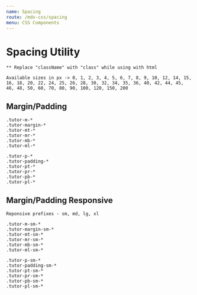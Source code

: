 ```yaml
---
name: Spacing
route: /mdx-css/spacing
menu: CSS Components
---
```



# Spacing Utility

`** Replace "className" with "class" while using with html`

`Available sizes in px -> 0, 1, 2, 3, 4, 5, 6, 7, 8, 9, 10, 12, 14, 15, 16, 18, 20, 22, 24, 25, 26, 28, 30, 32, 34, 35, 36, 40, 42, 44, 45, 46, 48, 50, 60, 70, 80, 90, 100, 120, 150, 200`

## Margin/Padding

```
.tutor-m-*
.tutor-margin-*
.tutor-mt-*
.tutor-mr-*
.tutor-mb-*
.tutor-ml-*

```

```
.tutor-p-*
.tutor-padding-*
.tutor-pt-*
.tutor-pr-*
.tutor-pb-*
.tutor-pl-*

```

## Margin/Padding Responsive

`Reponsive prefixes - sm, md, lg, xl`

```
.tutor-m-sm-*
.tutor-margin-sm-*
.tutor-mt-sm-*
.tutor-mr-sm-*
.tutor-mb-sm-*
.tutor-ml-sm-*

```

```
.tutor-p-sm-*
.tutor-padding-sm-*
.tutor-pt-sm-*
.tutor-pr-sm-*
.tutor-pb-sm-*
.tutor-pl-sm-*

```
